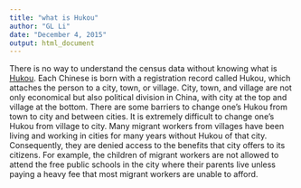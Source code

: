 ```yaml
---
title: "what is Hukou"
author: "GL Li"
date: "December 4, 2015"
output: html_document
---
```

There is no way to understand the census data without knowing what is [Hukou](https://en.wikipedia.org/wiki/Hukou_system). Each Chinese is born with a registration record called Hukou, which attaches the person to a city, town, or village. City, town, and village are not only economical but also political division in China, with city at the top and village at the bottom.  There are some barriers to change one's Hukou from town to city and between cities. It is extremely difficult to change one's Hukou from village to city. Many migrant workers from villages have been living and working in cities for many years without Hukou of that city. Consequently, they are denied access to the benefits that city offers to its citizens. For example, the children of migrant workers are not allowed to attend the free public schools in the city where their parents live unless paying a heavy fee that most migrant workers are unable to afford.
